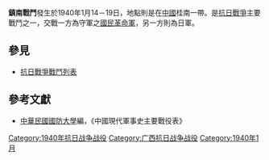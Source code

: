 {{Infobox Military Conflict|
campaign=|
image=|
caption=|
conflict=鎮南戰鬥|
date=1940年1月14－19日|
place=[[中國|中國]]桂南|
result=國民革民軍傷亡頗為慘重人|
combatant1=中華民國國民革命軍4軍、175師馮璜、新19師|
combatant2=日軍之中國派遣軍| 
commander1=何宣、馮璜|
commander2=櫻田武|
strength1=|
strength2=|
casualties1=1200|
casualties2=|
}}
'''鎮南戰鬥'''發生於1940年1月14－19日，地點則是在[[中國|中國]]桂南一帶。是[[抗日戰爭|抗日戰爭]]主要戰鬥之一，交戰一方為守軍之[[國民革命軍|國民革命軍]]，另一方則為日軍。
==參見==
*[[抗日戰爭戰鬥列表|抗日戰爭戰鬥列表]]
==參考文獻==
*[[中華民國|中華民國]][[國防大學_(臺灣)|國防大學]]編，《中國現代軍事史主要戰役表》

[[Category:1940年抗日战争战役|Category:1940年抗日战争战役]]
[[Category:广西抗日战争战役|Category:广西抗日战争战役]]
[[Category:1940年1月|Category:1940年1月]]